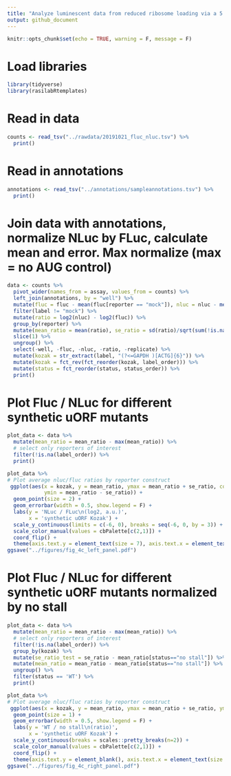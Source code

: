 ```yaml
---
title: "Analyze luminescent data from reduced ribosome loading via a 5' synthetic uORF"
output: github_document
---
```


```r
knitr::opts_chunk$set(echo = TRUE, warning = F, message = F)
```

# Load libraries

```r
library(tidyverse)
library(rasilabRtemplates)
```

# Read in data

```r
counts <- read_tsv("../rawdata/20191021_fluc_nluc.tsv") %>% 
  print()
```

# Read in annotations

```r
annotations <- read_tsv("../annotations/sampleannotations.tsv") %>% 
  print()
```

# Join data with annotations, normalize NLuc by FLuc, calculate mean and error. Max normalize (max = no AUG control)

```r
data <- counts %>% 
  pivot_wider(names_from = assay, values_from = counts) %>%
  left_join(annotations, by = "well") %>%
  mutate(fluc = fluc - mean(fluc[reporter == "mock"]), nluc = nluc - mean(nluc[reporter == "mock"])) %>%
  filter(label != "mock") %>% 
  mutate(ratio = log2(nluc) - log2(fluc)) %>% 
  group_by(reporter) %>%
  mutate(mean_ratio = mean(ratio), se_ratio = sd(ratio)/sqrt(sum(!is.na(ratio)))) %>% 
  slice(1) %>% 
  ungroup() %>% 
  select(-well, -fluc, -nluc, -ratio, -replicate) %>%
  mutate(kozak = str_extract(label, "(?<=GAPDH )[ACTG]{6}")) %>% 
  mutate(kozak = fct_rev(fct_reorder(kozak, label_order))) %>%
  mutate(status = fct_reorder(status, status_order)) %>%
  print()
```
# Plot Fluc / NLuc for different synthetic uORF mutants

```r
plot_data <- data %>%
  mutate(mean_ratio = mean_ratio - max(mean_ratio)) %>%
  # select only reporters of interest
  filter(!is.na(label_order)) %>%
  print()

plot_data %>%
# Plot average nluc/fluc ratios by reporter construct
 ggplot(aes(x = kozak, y = mean_ratio, ymax = mean_ratio + se_ratio, color = status, shape = status,
            ymin = mean_ratio - se_ratio)) +  
  geom_point(size = 2) +
  geom_errorbar(width = 0.5, show.legend = F) +
  labs(y = 'NLuc / FLuc\n(log2, a.u.)',
       x = 'synthetic uORF Kozak') +
  scale_y_continuous(limits = c(-6, 0), breaks = seq(-6, 0, by = 3)) +
  scale_color_manual(values = cbPalette[c(2,1)]) +
  coord_flip() +
  theme(axis.text.y = element_text(size = 7), axis.text.x = element_text(size = 7))
ggsave("../figures/fig_4c_left_panel.pdf")
```

# Plot Fluc / NLuc for different synthetic uORF mutants normalized by no stall

```r
plot_data <- data %>%
  mutate(mean_ratio = mean_ratio - max(mean_ratio)) %>%
  # select only reporters of interest
  filter(!is.na(label_order)) %>%
  group_by(kozak) %>%
  mutate(se_ratio_test = se_ratio - mean_ratio[status=="no stall"]) %>%
  mutate(mean_ratio = mean_ratio - mean_ratio[status=="no stall"]) %>%
  ungroup() %>%
  filter(status == 'WT') %>%
  print()

plot_data %>%
# Plot average nluc/fluc ratios by reporter construct
 ggplot(aes(x = kozak, y = mean_ratio, ymax = mean_ratio + se_ratio, ymin = mean_ratio - se_ratio)) +  
  geom_point(size = 1) +
  geom_errorbar(width = 0.5, show.legend = F) +
  labs(y = 'WT / no stall\n(ratio)',
       x = 'synthetic uORF Kozak') +
  scale_y_continuous(breaks = scales::pretty_breaks(n=2)) +
  scale_color_manual(values = cbPalette[c(2,1)]) +
  coord_flip() +
  theme(axis.text.y = element_blank(), axis.text.x = element_text(size = 7), axis.title.y = element_blank())
ggsave("../figures/fig_4c_right_panel.pdf")
```